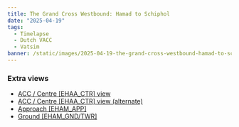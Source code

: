 ```yaml
---
title: The Grand Cross Westbound: Hamad to Schiphol
date: "2025-04-19"
tags:
  - Timelapse
  - Dutch VACC
  - Vatsim
banner: /static/images/2025-04-19-the-grand-cross-westbound-hamad-to-schiphol/banner.png
---
```


<Youtube id="HAEp_XbZ_uU" />

### Extra views

- [ACC / Centre [EHAA_CTR] view](https://youtu.be/_Lnla4Loe6c)
- [ACC / Centre [EHAA_CTR] view (alternate)](https://youtu.be/76wFjQoZUJ8)
- [Approach [EHAM_APP]](https://youtu.be/l4QjeT72gw8)
- [Ground [EHAM_GND/TWR]](https://youtu.be/_y-3HnhIZXU)
